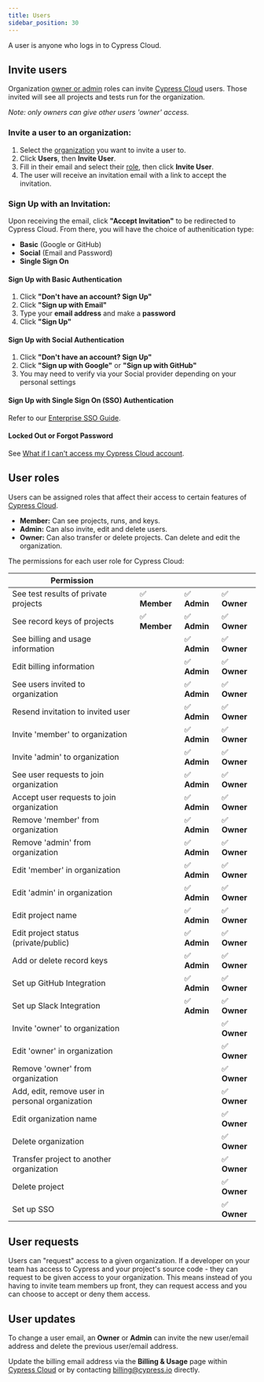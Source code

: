 ```yaml
---
title: Users
sidebar_position: 30
---
```


A user is anyone who logs in to Cypress Cloud.

## Invite users

Organization [owner or admin](#User-roles) roles can invite
[Cypress Cloud](https://on.cypress.io/cloud) users. Those invited will see all
projects and tests run for the organization.

_Note: only owners can give other users 'owner' access._

### Invite a user to an organization:

1. Select the [organization](/guides/cloud/account-management/organizations) you
   want to invite a user to.
2. Click **Users**, then **Invite User**.
3. Fill in their email and select their [role](#User-roles), then click **Invite
   User**.
4. The user will receive an invitation email with a link to accept the
   invitation.

<DocsImage
  src="/img/guides/cloud/users/invite-user-dialog.jpg"
  alt="Invite User dialog"
/>

### Sign Up with an Invitation:

Upon receiving the email, click **"Accept Invitation"** to be redirected to
Cypress Cloud. From there, you will have the choice of authenitication type:

- **Basic** (Google or GitHub)
- **Social** (Email and Password)
- **Single Sign On**

#### **Sign Up with Basic Authentication**

1. Click **"Don't have an account? Sign Up"**
2. Click **"Sign up with Email"**
3. Type your **email address** and make a **password**
4. Click **"Sign Up"**

#### **Sign Up with Social Authentication**

1. Click **"Don't have an account? Sign Up"**
2. Click **"Sign up with Google"** or **"Sign up with GitHub"**
3. You may need to verify via your Social provider depending on your personal
   settings

#### **Sign Up with Single Sign On (SSO) Authentication**

Refer to our
[Enterprise SSO Guide](/guides/cloud/account-management/enterprise-sso).

#### Locked Out or Forgot Password

See
[What if I can't access my Cypress Cloud account](/faq/questions/cloud-faq#What-if-I-cant-access-my-Cypress-Cloud-account).

## User roles

Users can be assigned roles that affect their access to certain features of
[Cypress Cloud](https://on.cypress.io/cloud).

- **Member:** Can see projects, runs, and keys.
- **Admin:** Can also invite, edit and delete users.
- **Owner:** Can also transfer or delete projects. Can delete and edit the
  organization.

The permissions for each user role for Cypress Cloud:

| Permission                                      |               |              |              |
| ----------------------------------------------- | ------------- | ------------ | ------------ |
| See test results of private projects            | ✅ **Member** | ✅ **Admin** | ✅ **Owner** |
| See record keys of projects                     | ✅ **Member** | ✅ **Admin** | ✅ **Owner** |
| See billing and usage information               |               | ✅ **Admin** | ✅ **Owner** |
| Edit billing information                        |               | ✅ **Admin** | ✅ **Owner** |
| See users invited to organization               |               | ✅ **Admin** | ✅ **Owner** |
| Resend invitation to invited user               |               | ✅ **Admin** | ✅ **Owner** |
| Invite 'member' to organization                 |               | ✅ **Admin** | ✅ **Owner** |
| Invite 'admin' to organization                  |               | ✅ **Admin** | ✅ **Owner** |
| See user requests to join organization          |               | ✅ **Admin** | ✅ **Owner** |
| Accept user requests to join organization       |               | ✅ **Admin** | ✅ **Owner** |
| Remove 'member' from organization               |               | ✅ **Admin** | ✅ **Owner** |
| Remove 'admin' from organization                |               | ✅ **Admin** | ✅ **Owner** |
| Edit 'member' in organization                   |               | ✅ **Admin** | ✅ **Owner** |
| Edit 'admin' in organization                    |               | ✅ **Admin** | ✅ **Owner** |
| Edit project name                               |               | ✅ **Admin** | ✅ **Owner** |
| Edit project status (private/public)            |               | ✅ **Admin** | ✅ **Owner** |
| Add or delete record keys                       |               | ✅ **Admin** | ✅ **Owner** |
| Set up GitHub Integration                       |               | ✅ **Admin** | ✅ **Owner** |
| Set up Slack Integration                        |               | ✅ **Admin** | ✅ **Owner** |
| Invite 'owner' to organization                  |               |              | ✅ **Owner** |
| Edit 'owner' in organization                    |               |              | ✅ **Owner** |
| Remove 'owner' from organization                |               |              | ✅ **Owner** |
| Add, edit, remove user in personal organization |               |              | ✅ **Owner** |
| Edit organization name                          |               |              | ✅ **Owner** |
| Delete organization                             |               |              | ✅ **Owner** |
| Transfer project to another organization        |               |              | ✅ **Owner** |
| Delete project                                  |               |              | ✅ **Owner** |
| Set up SSO                                      |               |              | ✅ **Owner** |

## User requests

Users can "request" access to a given organization. If a developer on your team
has access to Cypress and your project's source code - they can request to be
given access to your organization. This means instead of you having to invite
team members up front, they can request access and you can choose to accept or
deny them access.

<DocsImage
  src="/img/dashboard/request-access-to-organization.png"
  alt="Request access to project"
/>

## User updates

To change a user email, an **Owner** or **Admin** can invite the new user/email
address and delete the previous user/email address.

Update the billing email address via the **Billing & Usage** page within
[Cypress Cloud](https://on.cypress.io/cloud) or by contacting
[billing@cypress.io](mailto:billing@cypress.io) directly.
